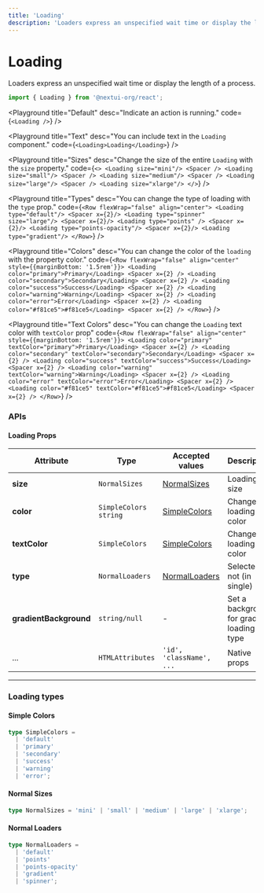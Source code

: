 ```yaml
---
title: 'Loading'
description: 'Loaders express an unspecified wait time or display the length of a process.'
---
```


# Loading

Loaders express an unspecified wait time or display the length of a process.

```jsx
import { Loading } from '@nextui-org/react';
```

<Playground
  title="Default"
  desc="Indicate an action is running."
  code={`
  <Loading />
`}
/>

<Playground
  title="Text"
  desc="You can include text in the `Loading` component."
  code={`
  <Loading>Loading</Loading>
`}
/>

<Playground
  title="Sizes"
  desc="Change the size of the entire `Loading` with the `size` property."
  code={`
  <>
    <Loading size="mini"/>
    <Spacer />
    <Loading size="small"/>
    <Spacer />
    <Loading size="medium"/>
    <Spacer />
    <Loading size="large"/>
    <Spacer />
    <Loading size="xlarge"/>
  </>
`}
/>

<Playground
  title="Types"
  desc="You can change the type of loading with the `type` prop."
  code={`
  <Row flexWrap="false" align="center">
    <Loading type="default"/>
    <Spacer x={2}/>
    <Loading type="spinner" size="large"/>
    <Spacer x={2}/>
    <Loading type="points" />
    <Spacer x={2}/>
    <Loading type="points-opacity"/>
    <Spacer x={2}/>
    <Loading type="gradient"/>
  </Row>
`}
/>

<Playground
  title="Colors"
  desc="You can change the color of the `loading` with the property color."
  code={`
  <Row flexWrap="false" align="center" style={{marginBottom: '1.5rem'}}>
    <Loading color="primary">Primary</Loading>
    <Spacer x={2} />
    <Loading color="secondary">Secondary</Loading>
    <Spacer x={2} />
    <Loading color="success">Success</Loading>
    <Spacer x={2} />
    <Loading color="warning">Warning</Loading>
    <Spacer x={2} />
    <Loading color="error">Error</Loading>
    <Spacer x={2} />
    <Loading color="#f81ce5">#f81ce5</Loading>
    <Spacer x={2} />
  </Row>
`}
/>

<Playground
  title="Text Colors"
  desc="You can change the `Loading` text color with `textColor` prop"
  code={`
  <Row flexWrap="false" align="center" style={{marginBottom: '1.5rem'}}>
    <Loading color="primary" textColor="primary">Primary</Loading>
    <Spacer x={2} />
    <Loading color="secondary" textColor="secondary">Secondary</Loading>
    <Spacer x={2} />
    <Loading color="success" textColor="success">Success</Loading>
    <Spacer x={2} />
    <Loading color="warning" textColor="warning">Warning</Loading>
    <Spacer x={2} />
    <Loading color="error" textColor="error">Error</Loading>
    <Spacer x={2} />
    <Loading color="#f81ce5" textColor="#f81ce5">#f81ce5</Loading>
    <Spacer x={2} />
  </Row>
`}
/>

<Spacer y={3} />

### APIs

<Spacer y={2} />

#### Loading Props

| Attribute              | Type                    | Accepted values                  | Description                                | Default   |
| ---------------------- | ----------------------- | -------------------------------- | ------------------------------------------ | --------- |
| **size**               | `NormalSizes`           | [NormalSizes](#normal-sizes)     | Loading size                               | `medium`  |
| **color**              | `SimpleColors` `string` | [SimpleColors](#simple-colors)   | Change loading color                       | `primary` |
| **textColor**          | `SimpleColors`          | [SimpleColors](#simple-colors)   | Change loading text color                  | `default` |
| **type**               | `NormalLoaders`         | [NormalLoaders](#normal-loaders) | Selected or not (in single)                | `default` |
| **gradientBackground** | `string/null`           | -                                | Set a background for gradient loading type | -         |
| ...                    | `HTMLAttributes`        | `'id', 'className', ...`         | Native props                               | -         |

---

<Spacer y={2} />

### Loading types

<Spacer y={1} />

#### Simple Colors

```ts
type SimpleColors =
  | 'default'
  | 'primary'
  | 'secondary'
  | 'success'
  | 'warning'
  | 'error';
```

#### Normal Sizes

```ts
type NormalSizes = 'mini' | 'small' | 'medium' | 'large' | 'xlarge';
```

#### Normal Loaders

```ts
type NormalLoaders =
  | 'default'
  | 'points'
  | 'points-opacity'
  | 'gradient'
  | 'spinner';
```
